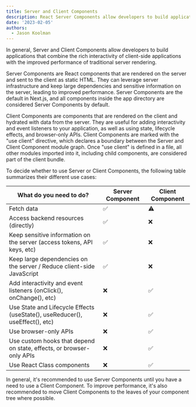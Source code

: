 ```yaml
---
title: Server and Client Components
description: React Server Components allow developers to build applications that span the server and client.
date: '2023-02-05'
authors:
  - Jason Koolman
---
```


In general, Server and Client Components allow developers to build applications that combine the rich interactivity of client-side applications with the improved performance of traditional server rendering.

Server Components are React components that are rendered on the server and sent to the client as static HTML. They can leverage server infrastructure and keep large dependencies and sensitive information on the server, leading to improved performance. Server Components are the default in Next.js, and all components inside the app directory are considered Server Components by default.

Client Components are components that are rendered on the client and hydrated with data from the server. They are useful for adding interactivity and event listeners to your application, as well as using state, lifecycle effects, and browser-only APIs. Client Components are marked with the "use client" directive, which declares a boundary between the Server and Client Component module graph. Once "use client" is defined in a file, all other modules imported into it, including child components, are considered part of the client bundle.

To decide whether to use Server or Client Components, the following table summarizes their different use cases:

| What do you need to do?                                                      | Server Component | Client Component |
| ---------------------------------------------------------------------------- | ---------------- | ---------------- |
| Fetch data                                                                   | ✅               | ⚠️               |
| Access backend resources (directly)                                          | ✅               | ❌               |
| Keep sensitive information on the server (access tokens, API keys, etc)      | ✅               | ❌               |
| Keep large dependencies on the server / Reduce client-side JavaScript        | ✅               | ❌               |
| Add interactivity and event listeners (onClick(), onChange(), etc)           | ❌               | ✅               |
| Use State and Lifecycle Effects (useState(), useReducer(), useEffect(), etc) | ❌               | ✅               |
| Use browser-only APIs                                                        | ❌               | ✅               |
| Use custom hooks that depend on state, effects, or browser-only APIs         | ❌               | ✅               |
| Use React Class components                                                   | ❌               | ✅               |

In general, it's recommended to use Server Components until you have a need to use a Client Component. To improve performance, it's also recommended to move Client Components to the leaves of your component tree where possible.
